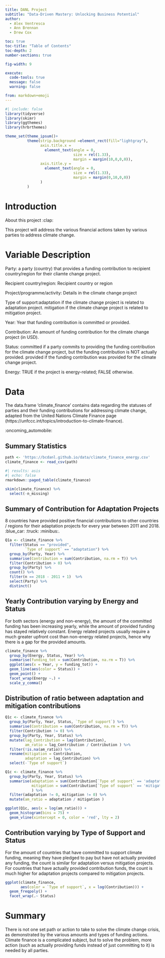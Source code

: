 ```yaml
---
title: DANL Project
subtitle: "Data-Driven Mastery: Unlocking Business Potential"
author: 
  - Alex Ventresca
  - Ann Brennan
  - Drew Cox

toc: true
toc-title: "Table of Contents"
toc-depth: 2
number-sections: true

fig-width: 9

execute:
  code-tools: true
  message: false
  warning: false

from: markdown+emoji
---
```

```r
#| include: false
library(tidyverse)
library(skimr)
library(ggthemes)
library(hrbrthemes)

theme_set(theme_ipsum()+
          theme(strip.background =element_rect(fill="lightgray"),
                axis.title.x = 
                  element_text(angle = 0,
                               size = rel(1.33),
                               margin = margin(10,0,0,0)),
                axis.title.y = 
                  element_text(angle = 0,
                               size = rel(1.33),
                               margin = margin(0,10,0,0))
                )
          )
```



# Introduction

About this project :clap:

This project will address the various financial actions taken by various parties to address climate change. 

# Variable Description

Party: a party (country) that provides a funding contribution to recipient country/region for their cliamte change project.

Recipient country/region: Recipient country or region

Project/programme/activity: Details in the climate change project

Type of support:adaptation if the climate change project is related to adaptation project. mitigation if the climate change project is related to mitigation project.

Year: Year that funding contribution is committed or provided.

Contribution: An amount of funding contribution for the climate change project (in USD).

Status: committed if a party commits to providing the funding contribution for the climate change project, but the funding contribution is NOT actually provided.
provided if the funding contribution was provided for the climate change project.

Energy: TRUE if the project is energy-related; FALSE otherwise.

# Data

The data.frame 'climate_finance' contains data regarding the statuses of parties and their funding contributions for addressing climate change, adapted from the United Nations Climate Finance page (https://unfccc.int/topics/introduction-to-climate-finance).

 :oncoming_automobile:


## Summary Statistics

```r
path <- 'https://bcdanl.github.io/data/climate_finance_energy.csv'
climate_finance <- read_csv(path)

#| results: asis
#| echo: false
rmarkdown::paged_table(climate_finance) 
```


```r
skim(climate_finance) %>% 
  select(-n_missing)
```


## Summary of Contribution for Adaptation Projects
8 countries have provided positive financial contributions to other countries / regions for their adaptation projects for every year between 2011 and 2018. :blue_car: :truck: :minibus:.


```r
Q1a <- climate_finance %>% 
  filter(Status == "provided",                       
         `Type of support` == "adaptation") %>%      
  group_by(Party, Year) %>%                          
  summarise(Contribution = sum(Contribution, na.rm = T)) %>%  
  filter(Contribution > 0) %>%                       
  group_by(Party) %>%                                
  count() %>%                                        
  filter(n == 2018 - 2011 + 1)  %>%                  
  select(Party) %>% 
  distinct()     
```

## Yearly Contribution varying by Energy and Status
For both sectors (energy and non-energy), the amount of the committed funding has been increasing yearly, while the amount of provided funding has stayed relatively constant. Energy related projects usually require a much greater upfront cost than non-energy related projects, hence why there is a gap for the provided amounts. 


```r
climate_finance %>% 
  group_by(Energy, Status, Year) %>% 
  summarise(funding_tot = sum(Contribution, na.rm = T)) %>% 
  ggplot(aes(x = Year, y = funding_tot)) +
  geom_line(aes(color = Status)) +
  geom_point() +
  facet_wrap(Energy ~.) +
  scale_y_comma()
```


## Distribution of ratio between adaptation and mitigation contributions


```r
Q1c <- climate_finance %>% 
  group_by(Party, Year, Status, `Type of support`) %>% 
  summarise(Contribution = sum(Contribution, na.rm = T)) %>% 
  filter(Contribution != 0) %>% 
  group_by(Party, Year, Status) %>% 
  mutate(lag_Contribution = lag(Contribution), 
         am_ratio = lag_Contribution / Contribution ) %>% 
  filter(!is.na(am_ratio)) %>% 
  rename(mitigation = Contribution, 
         adaptation = lag_Contribution) %>% 
  select(-`Type of support`)  

Q1c <- climate_finance %>% 
  group_by(Party, Year, Status) %>%  
  summarise(adaptation = sum(Contribution[`Type of support` == 'adaptation'], na.rm = T), 
            mitigation = sum(Contribution[`Type of support` == 'mitigation'], na.rm = T)
            ) %>% 
  filter(adaptation != 0, mitigation != 0) %>% 
  mutate(am_ratio = adaptation / mitigation ) 

ggplot(Q1c, aes(x = log(am_ratio))) +
  geom_histogram(bins = 75) +
  geom_vline(xintercept = 0, color = 'red', lty = 2)
```


## Contribution varying by Type of Support and Status
For the amount of countries that have committed to support climate funding, meaning they have pledged to pay but have not actually provided any funding, the count is similar for adaptation versus mitigation projects. For countries that have actually provided contribution funds, the count is much higher for adaptation projects compared to mitigation projects. 


```r
ggplot(climate_finance,
       aes(color = `Type of support`, x = log(Contribution))) +
  geom_freqpoly() +
  facet_wrap(.~ Status)
```

# Summary

There is not one set path or action to take to solve the climate change crisis, as demonstrated by the various amounts and types of funding actions. Climate finance is a complicated subject, but to solve the problem, more action (such as actually providing funds instead of just committing to it) is needed by all parties. 
